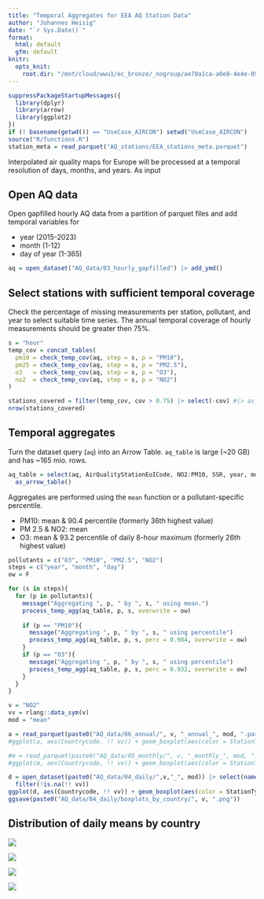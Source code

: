 ```yaml
---
title: "Temporal Aggregates for EEA AQ Station Data"
author: "Johannes Heisig"
date: "`r Sys.Date()`"
format: 
  html: default
  gfm: default
knitr:
  opts_knit:
    root.dir: "/mnt/cloud/wwu1/ec_bronze/_nogroup/ae78a1ca-a0e8-4e4e-8992-69c34947db65/UseCase_AIRCON"
---
```


```r
suppressPackageStartupMessages({
  library(dplyr)
  library(arrow)
  library(ggplot2)
})
if (! basename(getwd()) == "UseCase_AIRCON") setwd("UseCase_AIRCON")
source("R/functions.R")
station_meta = read_parquet("AQ_stations/EEA_stations_meta.parquet")
```

Interpolated air quality maps for Europe will be processed at a temporal resolution of days, months, and years. As input

## Open AQ data

Open gapfilled hourly AQ data from a partition of parquet files and add temporal variables for

-   year (2015-2023)
-   month (1-12)
-   day of year (1-365)

```r
aq = open_dataset("AQ_data/03_hourly_gapfilled") |> add_ymd()
```

## Select stations with sufficient temporal coverage

Check the percentage of missing measurements per station, pollutant, and year to select suitable time series. The annual temporal coverage of hourly measurements should be greater then 75%.

```r
s = "hour"
temp_cov = concat_tables(
  pm10 = check_temp_cov(aq, step = s, p = "PM10"),
  pm25 = check_temp_cov(aq, step = s, p = "PM2.5"),
  o3   = check_temp_cov(aq, step = s, p = "O3"),
  no2  = check_temp_cov(aq, step = s, p = "NO2")
)

stations_covered = filter(temp_cov, cov > 0.75) |> select(-cov) #|> as_arrow_table()
nrow(stations_covered)
```

## Temporal aggregates

Turn the dataset query (`aq`) into an Arrow Table. `aq_table` is large (\~20 GB) and has \~165 mio. rows.

```r
aq_table = select(aq, AirQualityStationEoICode, NO2:PM10, SSR, year, month, doy) |> 
  as_arrow_table()
```

Aggregates are performed using the `mean` function or a pollutant-specific percentile.

-   PM10: mean & 90.4 percentile (formerly 36th highest value)
-   PM 2.5 & NO2: mean
-   O3: mean & 93.2 percentile of daily 8-hour maximum (formerly 26th highest value)

```r
pollutants = c("O3", "PM10", "PM2.5", "NO2")
steps = c("year", "month", "day")
ow = F

for (s in steps){
  for (p in pollutants){
    message("Aggregating ", p, " by ", s, " using mean.")
    process_temp_agg(aq_table, p, s, overwrite = ow)
    
    if (p == "PM10"){
      message("Aggregating ", p, " by ", s, " using percentile")
      process_temp_agg(aq_table, p, s, perc = 0.904, overwrite = ow)
    }
    if (p == "O3"){
      message("Aggregating ", p, " by ", s, " using percentile")
      process_temp_agg(aq_table, p, s, perc = 0.932, overwrite = ow)
    }
  }
}
```

```r
v = "NO2"
vv = rlang::data_sym(v)
mod = "mean"

a = read_parquet(paste0("AQ_data/06_annual/", v, "_annual_", mod, ".parquet"))
#ggplot(a, aes(Countrycode, !! vv)) + geom_boxplot(aes(color = StationType)) + ggtitle(paste("Annual", v))

#m = read_parquet(paste0("AQ_data/05_monthly/", v, "_monthly_", mod, ".parquet")) 
#ggplot(m, aes(Countrycode, !! vv)) + geom_boxplot(aes(color = StationType)) + ggtitle(paste("Monthly", v))

d = open_dataset(paste0("AQ_data/04_daily/",v,"_", mod)) |> select(names(a)) |> collect() |> 
  filter(!is.na(!! vv))
ggplot(d, aes(Countrycode, !! vv)) + geom_boxplot(aes(color = StationType)) + ggtitle(paste("Daily", v))
ggsave(paste0("AQ_data/04_daily/boxplots_by_country/", v, ".png"))
```

## Distribution of daily means by country

![](images/NO2.png)

![](images/O3.png)

![](images/PM10.png)

![](images/PM2.5.png)

